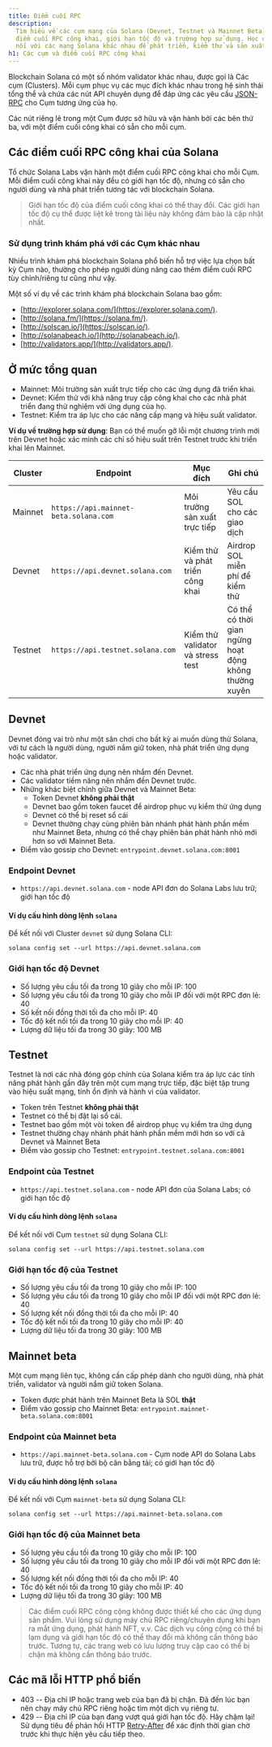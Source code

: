 ```yaml
---
title: Điểm cuối RPC
description:
  Tìm hiểu về các cụm mạng của Solana (Devnet, Testnet và Mainnet Beta), các
  điểm cuối RPC công khai, giới hạn tốc độ và trường hợp sử dụng. Học cách kết
  nối với các mạng Solana khác nhau để phát triển, kiểm thử và sản xuất.
h1: Các cụm và điểm cuối RPC công khai
---
```


Blockchain Solana có một số nhóm validator khác nhau, được gọi là Các cụm
(Clusters). Mỗi cụm phục vụ các mục đích khác nhau trong hệ sinh thái tổng thể
và chứa các nút API chuyên dụng để đáp ứng các yêu cầu [JSON-RPC](/docs/rpc/)
cho Cụm tương ứng của họ.

Các nút riêng lẻ trong một Cụm được sở hữu và vận hành bởi các bên thứ ba, với
một điểm cuối công khai có sẵn cho mỗi cụm.

## Các điểm cuối RPC công khai của Solana

Tổ chức Solana Labs vận hành một điểm cuối RPC công khai cho mỗi Cụm. Mỗi điểm
cuối công khai này đều có giới hạn tốc độ, nhưng có sẵn cho người dùng và nhà
phát triển tương tác với blockchain Solana.

> Giới hạn tốc độ của điểm cuối công khai có thể thay đổi. Các giới hạn tốc độ
> cụ thể được liệt kê trong tài liệu này không đảm bảo là cập nhật nhất.

### Sử dụng trình khám phá với các Cụm khác nhau

Nhiều trình khám phá blockchain Solana phổ biến hỗ trợ việc lựa chọn bất kỳ Cụm
nào, thường cho phép người dùng nâng cao thêm điểm cuối RPC tùy chỉnh/riêng tư
cũng như vậy.

Một số ví dụ về các trình khám phá blockchain Solana bao gồm:

- [http://explorer.solana.com/](https://explorer.solana.com/).
- [http://solana.fm/](https://solana.fm/).
- [http://solscan.io/](https://solscan.io/).
- [http://solanabeach.io/](http://solanabeach.io/).
- [http://validators.app/](http://validators.app/).

## Ở mức tổng quan

- Mainnet: Môi trường sản xuất trực tiếp cho các ứng dụng đã triển khai.
- Devnet: Kiểm thử với khả năng truy cập công khai cho các nhà phát triển đang
  thử nghiệm với ứng dụng của họ.
- Testnet: Kiểm tra áp lực cho các nâng cấp mạng và hiệu suất validator.

**Ví dụ về trường hợp sử dụng**: Bạn có thể muốn gỡ lỗi một chương trình mới
trên Devnet hoặc xác minh các chỉ số hiệu suất trên Testnet trước khi triển khai
lên Mainnet.

| **Cluster** | **Endpoint**                          | **Mục đích**                      | **Ghi chú**                                            |
| ----------- | ------------------------------------- | --------------------------------- | ------------------------------------------------------ |
| Mainnet     | `https://api.mainnet-beta.solana.com` | Môi trường sản xuất trực tiếp     | Yêu cầu SOL cho các giao dịch                          |
| Devnet      | `https://api.devnet.solana.com`       | Kiểm thử và phát triển công khai  | Airdrop SOL miễn phí để kiểm thử                       |
| Testnet     | `https://api.testnet.solana.com`      | Kiểm thử validator và stress test | Có thể có thời gian ngừng hoạt động không thường xuyên |

## Devnet

Devnet đóng vai trò như một sân chơi cho bất kỳ ai muốn dùng thử Solana, với tư
cách là người dùng, người nắm giữ token, nhà phát triển ứng dụng hoặc validator.

- Các nhà phát triển ứng dụng nên nhắm đến Devnet.
- Các validator tiềm năng nên nhắm đến Devnet trước.
- Những khác biệt chính giữa Devnet và Mainnet Beta:
  - Token Devnet **không phải thật**
  - Devnet bao gồm token faucet để airdrop phục vụ kiểm thử ứng dụng
  - Devnet có thể bị reset sổ cái
  - Devnet thường chạy cùng phiên bản nhánh phát hành phần mềm như Mainnet Beta,
    nhưng có thể chạy phiên bản phát hành nhỏ mới hơn so với Mainnet Beta.
- Điểm vào gossip cho Devnet: `entrypoint.devnet.solana.com:8001`

### Endpoint Devnet

- `https://api.devnet.solana.com` - node API đơn do Solana Labs lưu trữ; giới
  hạn tốc độ

#### Ví dụ cấu hình dòng lệnh `solana`

Để kết nối với Cluster `devnet` sử dụng Solana CLI:

```shell
solana config set --url https://api.devnet.solana.com
```

### Giới hạn tốc độ Devnet

- Số lượng yêu cầu tối đa trong 10 giây cho mỗi IP: 100
- Số lượng yêu cầu tối đa trong 10 giây cho mỗi IP đối với một RPC đơn lẻ: 40
- Số kết nối đồng thời tối đa cho mỗi IP: 40
- Tốc độ kết nối tối đa trong 10 giây cho mỗi IP: 40
- Lượng dữ liệu tối đa trong 30 giây: 100 MB

## Testnet

Testnet là nơi các nhà đóng góp chính của Solana kiểm tra áp lực các tính năng
phát hành gần đây trên một cụm mạng trực tiếp, đặc biệt tập trung vào hiệu suất
mạng, tính ổn định và hành vi của validator.

- Token trên Testnet **không phải thật**
- Testnet có thể bị đặt lại sổ cái.
- Testnet bao gồm một vòi token để airdrop phục vụ kiểm tra ứng dụng
- Testnet thường chạy nhánh phát hành phần mềm mới hơn so với cả Devnet và
  Mainnet Beta
- Điểm vào gossip cho Testnet: `entrypoint.testnet.solana.com:8001`

### Endpoint của Testnet

- `https://api.testnet.solana.com` - node API đơn của Solana Labs; có giới hạn
  tốc độ

#### Ví dụ cấu hình dòng lệnh `solana`

Để kết nối với Cụm `testnet` sử dụng Solana CLI:

```shell
solana config set --url https://api.testnet.solana.com
```

### Giới hạn tốc độ của Testnet

- Số lượng yêu cầu tối đa trong 10 giây cho mỗi IP: 100
- Số lượng yêu cầu tối đa trong 10 giây cho mỗi IP đối với một RPC đơn lẻ: 40
- Số lượng kết nối đồng thời tối đa cho mỗi IP: 40
- Tốc độ kết nối tối đa trong 10 giây cho mỗi IP: 40
- Lượng dữ liệu tối đa trong 30 giây: 100 MB

## Mainnet beta

Một cụm mạng liên tục, không cần cấp phép dành cho người dùng, nhà phát triển,
validator và người nắm giữ token Solana.

- Token được phát hành trên Mainnet Beta là SOL **thật**
- Điểm vào gossip cho Mainnet Beta: `entrypoint.mainnet-beta.solana.com:8001`

### Endpoint của Mainnet beta

- `https://api.mainnet-beta.solana.com` - Cụm node API do Solana Labs lưu trữ,
  được hỗ trợ bởi bộ cân bằng tải; có giới hạn tốc độ

#### Ví dụ cấu hình dòng lệnh `solana`

Để kết nối với Cụm `mainnet-beta` sử dụng Solana CLI:

```shell
solana config set --url https://api.mainnet-beta.solana.com
```

### Giới hạn tốc độ của Mainnet beta

- Số lượng yêu cầu tối đa trong 10 giây cho mỗi IP: 100
- Số lượng yêu cầu tối đa trong 10 giây cho mỗi IP đối với một RPC đơn lẻ: 40
- Số lượng kết nối đồng thời tối đa cho mỗi IP: 40
- Tốc độ kết nối tối đa trong 10 giây cho mỗi IP: 40
- Lượng dữ liệu tối đa trong 30 giây: 100 MB

> Các điểm cuối RPC công cộng không được thiết kế cho các ứng dụng sản phẩm. Vui
> lòng sử dụng máy chủ RPC riêng/chuyên dụng khi bạn ra mắt ứng dụng, phát hành
> NFT, v.v. Các dịch vụ công cộng có thể bị lạm dụng và giới hạn tốc độ có thể
> thay đổi mà không cần thông báo trước. Tương tự, các trang web có lưu lượng
> truy cập cao có thể bị chặn mà không cần thông báo trước.

## Các mã lỗi HTTP phổ biến

- 403 -- Địa chỉ IP hoặc trang web của bạn đã bị chặn. Đã đến lúc bạn nên chạy
  máy chủ RPC riêng hoặc tìm một dịch vụ riêng tư.
- 429 -- Địa chỉ IP của bạn đang vượt quá giới hạn tốc độ. Hãy chậm lại! Sử dụng
  tiêu đề phản hồi HTTP
  [Retry-After](https://developer.mozilla.org/en-US/docs/Web/HTTP/Headers/Retry-After)
  để xác định thời gian chờ trước khi thực hiện yêu cầu tiếp theo.
